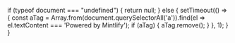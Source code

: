   if (typeof document === "undefined") {
    return null;
  } else {
    setTimeout(() => {
      const aTag = Array.from(document.querySelectorAll('a')).find(el => el.textContent === 'Powered by Mintlify');
        if (aTag) {
            aTag.remove();
        }
    }, 1);
  }
}